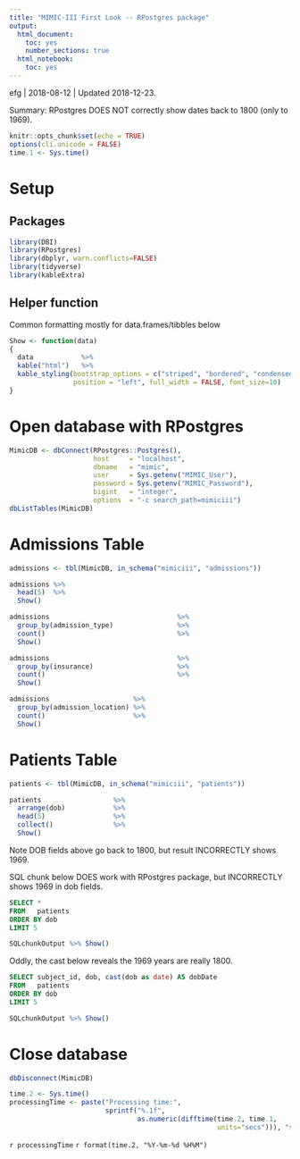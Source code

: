 ```yaml
---
title: "MIMIC-III First Look -- RPostgres package"
output:
  html_document:
    toc: yes
    number_sections: true
  html_notebook:
    toc: yes       
---
```


efg | 2018-08-12 | Updated 2018-12-23.

Summary:  RPostgres DOES NOT correctly show dates back to 1800 (only to 1969).

```r
knitr::opts_chunk$set(echo = TRUE)
options(cli.unicode = FALSE)
time.1 <- Sys.time()
```                                 

# Setup

## Packages

```r
library(DBI)
library(RPostgres)
library(dbplyr, warn.conflicts=FALSE)    
library(tidyverse)
library(kableExtra)
```

## Helper function

Common formatting mostly for data.frames/tibbles below

```r
Show <- function(data)
{
  data            %>%
  kable("html")   %>%
  kable_styling(bootstrap_options = c("striped", "bordered", "condensed"),
                position = "left", full_width = FALSE, font_size=10)
}
```        

# Open database with RPostgres

```r
MimicDB <- dbConnect(RPostgres::Postgres(),
                     host     = "localhost",
                     dbname   = "mimic",
                     user     = Sys.getenv("MIMIC_User"),
                     password = Sys.getenv("MIMIC_Password"),
                     bigint   = "integer",
                     options  = "-c search_path=mimiciii")
dbListTables(MimicDB) 
```

# Admissions Table

```r
admissions <- tbl(MimicDB, in_schema("mimiciii", "admissions"))
```

```r
admissions %>% 
  head(5)  %>%
  Show()
```

```r
admissions                                %>%
  group_by(admission_type)                %>%
  count()                                 %>%
  Show()
```

```r
admissions                                %>%
  group_by(insurance)                     %>%
  count()                                 %>%
  Show()
```

```r
admissions                     %>%
  group_by(admission_location) %>%
  count()                      %>%
  Show()
```

# Patients Table

```r
patients <- tbl(MimicDB, in_schema("mimiciii", "patients"))
```

```r
patients                  %>%
  arrange(dob)            %>%
  head(5)                 %>%
  collect()               %>%
  Show()
```

Note DOB fields above go back to 1800, but result INCORRECTLY shows 1969.

SQL chunk below DOES work with RPostgres package, but INCORRECTLY shows 1969 in dob fields.

```sql
SELECT *
FROM   patients
ORDER BY dob
LIMIT 5
```

```r
SQLchunkOutput %>% Show()
```

Oddly, the cast below reveals the 1969 years are really 1800.

```sql
SELECT subject_id, dob, cast(dob as date) AS dobDate
FROM   patients
ORDER BY dob
LIMIT 5
```

```r
SQLchunkOutput %>% Show()
```

# Close database

```r
dbDisconnect(MimicDB)
```

```r
time.2 <- Sys.time()
processingTime <- paste("Processing time:",
                        sprintf("%.1f",
                                as.numeric(difftime(time.2, time.1,
                                                    units="secs"))), "secs\n")
```

`r processingTime`
`r format(time.2, "%Y-%m-%d %H%M")`                